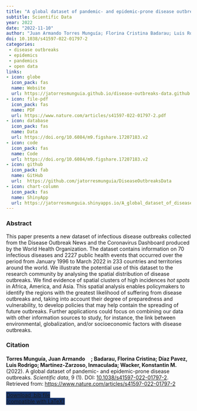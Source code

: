 ```yaml
---
title: "A global dataset of pandemic- and epidemic-prone disease outbreaks"
subtitle: Scientific Data
year: 2022
date: "2022-11-10"
author: "Juan Armando Torres Munguía; Florina Cristina Badarau; Luis Rodrigo Díaz Pavez; Inmaculada Martínez-Zarzoso; Konstantin M. Wacker"
doi: 10.1038/s41597-022-01797-2
categories:
 - disease outbreaks
 - epidemics
 - pandemics
 - open data
links:
- icon: globe
  icon_pack: fas
  name: Website
  url: https://jatorresmunguia.github.io/disease-outbreaks-data.github.io/
- icon: file-pdf
  icon_pack: fas
  name: PDF
  url: https://www.nature.com/articles/s41597-022-01797-2.pdf
- icon: database
  icon_pack: fas
  name: Data
  url: https://doi.org/10.6084/m9.figshare.17207183.v2
- icon: code
  icon_pack: fas
  name: Code
  url: https://doi.org/10.6084/m9.figshare.17207183.v2
- icon: github
  icon_pack: fab
  name: GitHub
  url:  https://github.com/jatorresmunguia/DiseaseOutbreaksData
- icon: chart-column
  icon_pack: fas
  name: ShinyApp
  url: https://jatorresmunguia.shinyapps.io/A_global_dataset_of_disease_outbreaks/
---
```


### Abstract 
This paper presents a new dataset of infectious disease outbreaks collected from the Disease Outbreak News and the Coronavirus Dashboard produced by the World Health Organization. The dataset contains information on 70 infectious diseases and 2227 public health events that occurred over the period from January 1996 to March 2022 in 233 countries and territories around the world. We illustrate the potential use of this dataset to the research community by analysing the spatial distribution of disease outbreaks. We find evidence of spatial clusters of high incidences _hot spots_ in Africa, America, and Asia. This spatial analysis enables policymakers to identify the regions with the greatest likelihood of suffering from disease outbreaks and, taking into account their degree of preparedness and vulnerability, to develop policies that may help contain the spreading of future outbreaks. Further applications could focus on combining our data with other information sources to study, for instance, the link between environmental, globalization, and/or socioeconomic factors with disease outbreaks. 

### Citation
<p><b>Torres Munguía, Juan Armando<a href="https://orcid.org/0000-0003-3432-6941" target="_blank"><img src="https://info.orcid.org/wp-content/uploads/2019/11/orcid_16x16.png" height="16" width="16" ></a>; Badarau, Florina Cristina; Díaz Pavez, Luis Rodrigo; Martínez-Zarzoso, Inmaculada; Wacker, Konstantin M.</b> (2022). A global dataset of pandemic- and epidemic-prone disease outbreaks. <i>Scientific data</i>, 9 (1). DOI: <a href="https://www.nature.com/articles/s41597-022-01797-2" target="_blank">10.1038/s41597-022-01797-2</a>. Retrieved from: <a href="https://www.nature.com/articles/s41597-022-01797-2" target="_blank">https://www.nature.com/articles/s41597-022-01797-2</a></p>

```{=html}

  <div class="container text-center mt-4" >
  <a href="cite.bib" class="btn custom-btn mt-1" style="border:1px solid #153268; background-color: #153268; margin-top: 5px;" download>
    <i class="fas fa-cloud-arrow-down"></i> Download .bib file <br> (compatible with LaTeX)
  </a>

```
